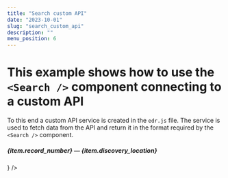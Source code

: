 ```yaml
---
title: "Search custom API"
date: "2023-10-01"
slug: "search_custom_api"
description: ""
menu_position: 6
---
```




# This example shows how to use the `<Search />` component connecting to a custom API

To this end a custom API service is created in the `edr.js` file. The service is used to fetch data from the API and return it in the format required by the `<Search />` component.

<Documenter>
  <Search
      source={{ customApi: EdrService}}
      fieldList={{
        "record_number": "Record number",
        "discovery_location": "Discovery location"
      }}
      resultItemTemplate = { item =>  <div className="card my-3" key={item.record_number}>
      <div className="card-body">
        <h5 className="card-title">
          {item.record_number} — {item.discovery_location}
        </h5>
      </div>
    </div>
      }
  />
</Documenter>